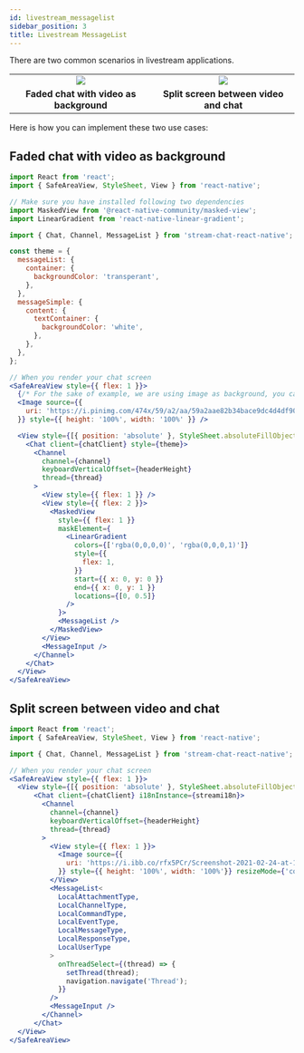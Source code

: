 ```yaml
---
id: livestream_messagelist
sidebar_position: 3
title: Livestream MessageList
---
```


There are two common scenarios in livestream applications.

<table>
  <tr>
    <td align='center' width="33%"><img src='https://raw.githubusercontent.com/GetStream/stream-chat-react-native/master/screenshots/cookbook/LivestreamExample1.png'/></td>
    <td align='center' width="33%"><img src='https://raw.githubusercontent.com/GetStream/stream-chat-react-native/master/screenshots/cookbook/LivestreamExample2.png'/></td>
  </tr>
  <tr></tr>
  <tr>
    <td align='center'><strong>Faded chat with video as background</strong></td>
    <td align='center'><strong>Split screen between video and chat</strong></td>
  </tr>
</table>

Here is how you can implement these two use cases:
## Faded chat with video as background

```jsx
import React from 'react';
import { SafeAreaView, StyleSheet, View } from 'react-native';

// Make sure you have installed following two dependencies
import MaskedView from '@react-native-community/masked-view';
import LinearGradient from 'react-native-linear-gradient';

import { Chat, Channel, MessageList } from 'stream-chat-react-native';

const theme = {
  messageList: {
    container: {
      backgroundColor: 'transperant',
    },
  },
  messageSimple: {
    content: {
      textContainer: {
        backgroundColor: 'white',
      },
    },
  },
};

// When you render your chat screen
<SafeAreaView style={{ flex: 1 }}>
  {/* For the sake of example, we are using image as background, you can replace it with your Video component. */}
  <Image source={{
    uri: 'https://i.pinimg.com/474x/59/a2/aa/59a2aae82b34bace9dc4d4df90457a3b.jpg'
  }} style={{ height: '100%', width: '100%' }} />

  <View style={[{ position: 'absolute' }, StyleSheet.absoluteFillObject]}>
    <Chat client={chatClient} style={theme}>
      <Channel
        channel={channel}
        keyboardVerticalOffset={headerHeight}
        thread={thread}
      >
        <View style={{ flex: 1 }} />
        <View style={{ flex: 2 }}>
          <MaskedView
            style={{ flex: 1 }}
            maskElement={
              <LinearGradient
                colors={['rgba(0,0,0,0)', 'rgba(0,0,0,1)']}
                style={{
                  flex: 1,
                }}
                start={{ x: 0, y: 0 }}
                end={{ x: 0, y: 1 }}
                locations={[0, 0.5]}
              />
            }>
            <MessageList />
          </MaskedView>
        </View>
        <MessageInput />
      </Channel>
    </Chat>
  </View>
</SafeAreaView>
```
## Split screen between video and chat

```jsx
import React from 'react';
import { SafeAreaView, StyleSheet, View } from 'react-native';

import { Chat, Channel, MessageList } from 'stream-chat-react-native';

// When you render your chat screen
<SafeAreaView style={{ flex: 1 }}>
  <View style={[{ position: 'absolute' }, StyleSheet.absoluteFillObject]}>
      <Chat client={chatClient} i18nInstance={streami18n}>
        <Channel
          channel={channel}
          keyboardVerticalOffset={headerHeight}
          thread={thread}
        >
          <View style={{ flex: 1 }}>
            <Image source={{
              uri: 'https://i.ibb.co/rfx5PCr/Screenshot-2021-02-24-at-14-20-57.png'
            }} style={{ height: '100%', width: '100%'}} resizeMode={'cover'} />
          </View>
          <MessageList<
            LocalAttachmentType,
            LocalChannelType,
            LocalCommandType,
            LocalEventType,
            LocalMessageType,
            LocalResponseType,
            LocalUserType
          >
            onThreadSelect={(thread) => {
              setThread(thread);
              navigation.navigate('Thread');
            }}
          />
          <MessageInput />
        </Channel>
      </Chat>
  </View>
</SafeAreaView>
```
